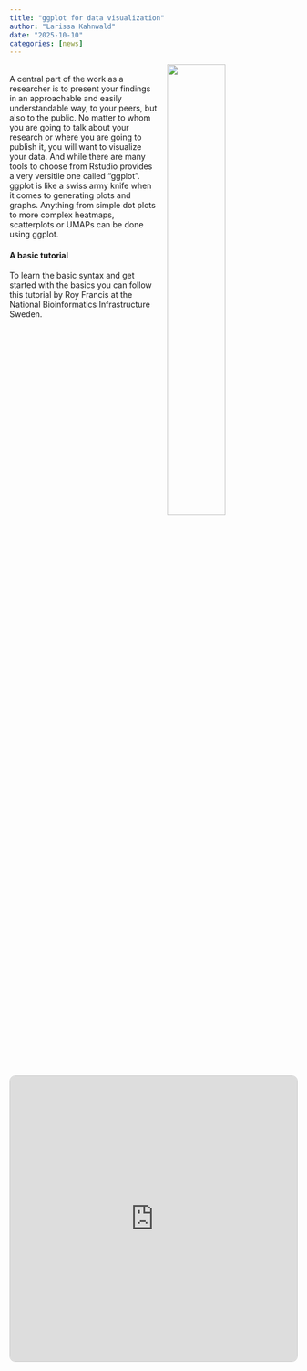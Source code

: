 ```yaml
---
title: "ggplot for data visualization"
author: "Larissa Kahnwald"
date: "2025-10-10"
categories: [news]
---  
```

![](deng-xiang--WXQm_NTK0U-unsplash.jpg){style="float:right; width:45%; margin:0 0 1rem 1rem;"}  
A central part of the work as a researcher is to present your findings in an approachable and easily understandable way, to your peers, but also to the public. No matter to whom you are going to talk about your research or where you are going to publish it, you will want to visualize your data. And while there are many tools to choose from Rstudio provides a very versitile one called "ggplot". ggplot is like a swiss army knife when it comes to generating plots and graphs. Anything from simple dot plots to more complex heatmaps, scatterplots or UMAPs can be done using ggplot.   

#### A basic tutorial  
To learn the basic syntax and get started with the basics you can follow this tutorial by Roy Francis at the National Bioinformatics Infrastructure Sweden.  
   
  
<iframe src="https://nbisweden.github.io/raukr-2023/labs/ggplot/"
        width="100%"
        height="500"
        style="border: 1px solid #ccc; border-radius: 10px;">
</iframe>
